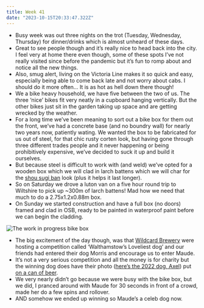 ```yaml
---
title: Week 41
date: "2023-10-15T20:33:47.322Z"
---
```


- Busy week was out three nights on the trot (Tuesday, Wednesday, Thursday) for dinner/drinks which is almost unheard of these days.
- Great to see people though and it’s really nice to head back into the city. I feel very at home there even though, some of these spots I’ve not really visited since before the pandemic but it’s fun to romp about and notice all the new things.
- Also, smug alert, living on the Victoria Line makes it so quick and easy, especially being able to come back late and not worry about cabs. I should do it more often… It is as hot as hell down there though!
- We a bike heavy household, we have five between the two of us. The three ‘nice’ bikes fit very neatly in a cupboard hanging vertically. But the other bikes just sit in the garden taking up space and are getting wrecked by the weather.
- For a long time we’ve been meaning to sort out a bike box for them out the front, we’ve had a concrete base (and no boundry wall) for nearly two years now, patiently wating. We wanted the box to be fabricated for us out of steel, for that chic rusty corten look, but having gone through three different trades people and it never happening or being prohibitively expensive, we’ve decided to suck it up and build it ourselves.
- But because steel is difficult to work with (and weld) we’ve opted for a wooden box which we will clad in larch battens which we will char for the [shou sugi ban](https://en.wikipedia.org/wiki/Yakisugi) look (plus it helps it last longer).
- So on Saturday we drove a luton van on a five hour round trip to Wiltshire to pick up ~300m of larch battens! Mad how we need that much to do a 2.75x1.2x0.88m box.
- On Sunday we started construction and have a full box (no doors) framed and clad in OSB, ready to be painted in waterproof paint before we can begin the cladding.

![The work in progress bike box](https://imagedelivery.net/tfgleCjJafHVtd2F4ngDnQ/c828a42d-c0ba-43b6-7d3f-f7297f241300/medium)

- The big excitement of the day though, was that [Wildcard Brewery](https://www.wildcardbrewery.co.uk/) were hosting a competition called ‘Walthamstow’s Loveliest dog’ and our friends had entered their dog Morris and encourage us to enter Maude.
- It’s not a very serious competition and all the money is for charity but the winning dog does have their photo ([here’s the 2022 dog, Axel](https://imagedelivery.net/tfgleCjJafHVtd2F4ngDnQ/a0972aee-9fa2-43e2-9fd7-398208d41100/medium)) put [on a can of beer](https://shop.wildcardbrewery.co.uk/products/lovely-dog-pale-ale-4-6).
- We very nearly didn’t go because we were busy with the bike box, but we did, I pranced around with Maude for 30 seconds in front of a crowd, made her do a few spins and rollover.
- AND somehow we ended up winning so Maude’s a celeb dog now.
